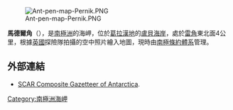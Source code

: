 [[Image:Ant-pen-map-Pernik.PNG|thumb]]

{{coord|66|35|S|66|22|W|source:GNIS|display=title}}

'''馬德爾角'''（{{lang-en|Madell Point}}），是[[南極洲|南極洲]]的海岬，位於[[葛拉漢地|葛拉漢地]]的[[盧貝海岸|盧貝海岸]]，處於[[雷角|雷角]]東北面4公里，根據[[英國|英國]]探險隊拍攝的空中照片繪入地圖，現時由[[南極條約體系|南極條約體系]]管理。

==外部連結==
* [http://data.aad.gov.au/aadc/gaz/scar/ SCAR Composite Gazetteer of Antarctica].

{{DEFAULTSORT:Madell Point}}
[[Category:南極洲海岬|Category:南極洲海岬]]


{{LoubetCoast-geo-stub}}
